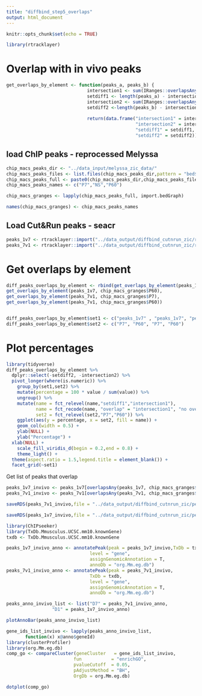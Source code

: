 ```yaml
---
title: "diffbind_step5_overlaps"
output: html_document
---
```


```r
knitr::opts_chunk$set(echo = TRUE)
```
```r
library(rtracklayer)
```

# Overlap with in vivo peaks
```r
get_overlaps_by_element <- function(peaks_a, peaks_b) {
                              intersection1 <- sum(IRanges::overlapsAny(peaks_a,peaks_b))
                              setdiff1 <- length(peaks_a) - intersection1
                              intersection2 <- sum(IRanges::overlapsAny(peaks_b,peaks_a))
                              setdiff2 <-length(peaks_b) - intersection2
                              
                              return(data.frame("intersection1" = intersection1,
                                                "intersection2" = intersection2,
                                                "setdiff1" = setdiff1,
                                                "setdiff2" = setdiff2))}

```

## load ChIP peaks - reprocessed Melyssa
```r
chip_macs_peaks_dir <- "../data_input/melyssa_zic_data/"
chip_macs_peaks_files <- list.files(chip_macs_peaks_dir,pattern = "bed$")
chip_macs_peaks_full <- paste0(chip_macs_peaks_dir,chip_macs_peaks_files)
chip_macs_peaks_names <- c("P7","NS","P60")

chip_macs_granges <- lapply(chip_macs_peaks_full, import.bedGraph)

names(chip_macs_granges) <- chip_macs_peaks_names

```

## Load Cut&Run peaks - seacr

```r
peaks_1v7 <- rtracklayer::import("../data_output/diffbind_cutnrun_zic/res_7v1_down.bed")
peaks_7v1 <- rtracklayer::import("../data_output/diffbind_cutnrun_zic/res_7v1_up.bed")
```


# Get overlaps by element

```r
diff_peaks_overlaps_by_element <- rbind(get_overlaps_by_element(peaks_1v7, chip_macs_granges$P7),
get_overlaps_by_element(peaks_1v7, chip_macs_granges$P60),
get_overlaps_by_element(peaks_7v1, chip_macs_granges$P7),
get_overlaps_by_element(peaks_7v1, chip_macs_granges$P60))


diff_peaks_overlaps_by_element$set1 <- c("peaks_1v7" , "peaks_1v7", "peaks_7v1", "peaks_7v1")
diff_peaks_overlaps_by_element$set2 <- c("P7", "P60", "P7", "P60")

```

# Plot percentages

```r
library(tidyverse)
diff_peaks_overlaps_by_element %>%
  dplyr::select(-setdiff2, -intersection2) %>%
  pivot_longer(where(is.numeric)) %>%
    group_by(set1,set2) %>%
    mutate(percentage = 100 * value / sum(value)) %>%
    ungroup() %>%
    mutate(name = fct_relevel(name,"setdiff1","intersection1"),
           name = fct_recode(name, "overlap" = "intersection1", "no overlap" = "setdiff1"),
           set2 = fct_relevel(set2,"P7","P60")) %>%
    ggplot(aes(y = percentage, x = set2, fill = name)) +
    geom_col(width = 0.5) +
    ylab(NULL) +
    ylab("Percentage") +
  xlab(NULL) +
    scale_fill_viridis_d(begin = 0.2,end = 0.8) +
    theme_light() +
  theme(aspect.ratio = 1.5,legend.title = element_blank()) +
  facet_grid(~set1)
```

Get list of peaks that overlap

```r
peaks_1v7_invivo <- peaks_1v7[overlapsAny(peaks_1v7, chip_macs_granges$P7)]
peaks_7v1_invivo <- peaks_7v1[overlapsAny(peaks_7v1, chip_macs_granges$P60)]

```


```r
saveRDS(peaks_7v1_invivo,file = "../data_output/diffbind_cutnrun_zic/peaks_7v1_invivo.Rds")

saveRDS(peaks_1v7_invivo,file = "../data_output/diffbind_cutnrun_zic/peaks_1v7_invivo.Rds")
```


```r
library(ChIPseeker)
library(TxDb.Mmusculus.UCSC.mm10.knownGene)
txdb <- TxDb.Mmusculus.UCSC.mm10.knownGene

peaks_1v7_invivo_anno <- annotatePeak(peak = peaks_1v7_invivo,TxDb = txdb,
                               level = "gene",
                               assignGenomicAnnotation = T,
                               annoDb = "org.Mm.eg.db")
peaks_7v1_invivo_anno <- annotatePeak(peak = peaks_7v1_invivo,
                               TxDb = txdb,
                               level = "gene",
                               assignGenomicAnnotation = T,
                               annoDb = "org.Mm.eg.db")

```

```r
peaks_anno_invivo_list <- list("D7" = peaks_7v1_invivo_anno,
                 "D1" = peaks_1v7_invivo_anno)

plotAnnoBar(peaks_anno_invivo_list)


```

```r
gene_ids_list_invivo <- lapply(peaks_anno_invivo_list,
       function(x) x@anno$geneId)
library(clusterProfiler)
library(org.Mm.eg.db)
comp_go <- compareCluster(geneCluster   = gene_ids_list_invivo,
                         fun           = "enrichGO",
                         pvalueCutoff  = 0.05,
                         pAdjustMethod = "BH",
                         OrgDb = org.Mm.eg.db)

dotplot(comp_go)

```




